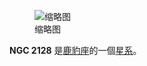 {{NGCInfoBox|NGCID=NGC 2128|發現者=Swift E.|發現日期=1886年12月27日|其他編號=UGC 3392,MCG 10-9-10,ZWG 284.6|曆元=J2000.0|赤經=6時4分34秒
|赤緯=57°37'39"|星座=鹿豹座|星體=星系|星等=12.6|表面亮度=13.2|藍等=13.6}}
[[File:NGC_2128_DSS.jpg|缩略图]]

'''NGC 2128''' 是[[鹿豹座|鹿豹座]]的一個[[星系|星系]]。

{{NGCReference|2128}}